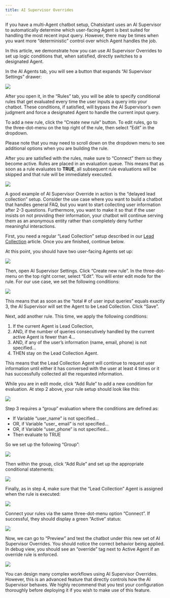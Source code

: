 ```yaml
---
title: AI Supervisor Overrides
---
```


If you have a multi-Agent chatbot setup, Chatsistant uses an AI Supervisor to automatically 
determine which user-facing Agent is best suited for handling the most recent input query. 
However, there may be times when you want more “deterministic” control over which Agent handles 
the job.

In this article, we demonstrate how you can use AI Supervisor Overrides to set up logic conditions 
that, when satisfied, directly switches to a designated Agent.

In the AI Agents tab, you will see a button that expands “AI Supervisor Settings” drawer:

<Frame>
  <img src="/images/supervisor-overrides-1.png" />
</Frame>

After you open it, in the “Rules” tab, you will be able to specify conditional rules that get 
evaluated every time the user inputs a query into your chatbot. These conditions, if satisfied, 
will bypass the AI Supervisor’s own judgment and force a designated Agent to handle the current 
input query.

To add a new rule, click the “Create new rule” button. To edit rules, go to the three-dot-menu 
on the top right of the rule, then select “Edit” in the dropdown.

<Note>
  Please note that you may need to scroll down on the dropdown menu to see additional options when 
  you are building the rule.
</Note>

After you are satisfied with the rules, make sure to “Connect” them so they become active. Rules 
are placed in an evaluation queue. This means that as soon as a rule evaluates to **TRUE**, all 
subsequent rule evaluations will be skipped and that rule will be immediately executed.

<Frame>
  <img src="/images/supervisor-overrides-2.png" />
</Frame>

A good example of AI Supervisor Override in action is the “delayed lead collection” setup. Consider 
the use case where you want to build a chatbot that handles general FAQ, but you want to start collecting 
user information after 2-3 questions. Furthermore, you want to make it so that if the user insists on 
not providing their information, your chatbot will continue serving them as an anonymous entity rather 
than completely deny further meaningful interactions.

First, you need a regular “Lead Collection” setup described in our [Lead Collection](/lead-collection) article. Once you 
are finished, continue below.

At this point, you should have two user-facing Agents set up:

<Frame>
  <img src="/images/supervisor-overrides-3.png" />
</Frame>

Then, open AI Supervisor Settings. Click “Create new rule”. In the three-dot-menu on the top right corner, 
select “Edit”. You will enter edit mode for the rule. For our use case, we set the following conditions:

<Frame>
  <img src="/images/supervisor-overrides-5.png" />
</Frame>

This means that as soon as the “total # of user input queries” equals exactly 3, the AI Supervisor will set 
the Agent to be Lead Collection. Click “Save”.

Next, add another rule. This time, we apply the following conditions:

  1. If the current Agent is Lead Collection,
  2. AND, if the number of queries consecutively handled by the current active Agent is fewer than 4...
  3. AND, if any of the user’s information (name, email, phone) is not specified...
  4. THEN stay on the Lead Collection Agent.

This means that the Lead Collection Agent will continue to request user information until either it has conversed 
with the user at least 4 times or it has successfully collected all the requested information.

While you are in edit mode, click “Add Rule” to add a new condition for evaluation. At step 2 above, your rule 
setup should look like this:

<Frame>
  <img src="/images/supervisor-overrides-6.png" />
</Frame>

Step 3 requires a “group” evaluation where the conditions are defined as:

  -	If Variable “user_name” is not specified...
  -	OR, if Variable “user_ email” is not specified...
  -	OR, if Variable “user_phone” is not specified...
  -	Then evaluate to TRUE

So we set up the following “Group”:

<Frame>
  <img src="/images/supervisor-overrides-7.png" />
</Frame>

Then within the group, click “Add Rule” and set up the appropriate conditional statements:

<Frame>
  <img src="/images/supervisor-overrides-8.png" />
</Frame>

Finally, as in step 4, make sure that the “Lead Collection” Agent is assigned when the rule is executed:

<Frame>
  <img src="/images/supervisor-overrides-9.png" />
</Frame>

Connect your rules via the same three-dot-menu option “Connect”. If successful, they should display a green 
“Active” status:

<Frame>
  <img src="/images/supervisor-overrides-10.png" />
</Frame>

Now, we can go to “Preview” and test the chatbot under this new set of AI Supervisor Overrides. You should notice 
the correct behavior being applied. In debug view, you should see an “override” tag next to Active Agent if an override 
rule is enforced. 

<Frame>
  <img src="/images/supervisor-overrides-11.png" />
</Frame>

You can design many complex workflows using AI Supervisor Overrides. However, this is an advanced feature that directly 
controls how the AI Supervisor behaves. We highly recommend that you test your configuration thoroughly before deploying 
it if you wish to make use of this feature.
